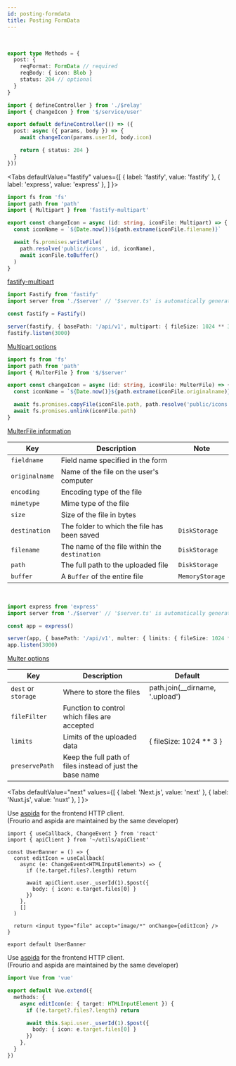 ```yaml
---
id: posting-formdata
title: Posting FormData
---
```


<br />

```ts title="server/api/user/_userId/index.ts"
export type Methods = {
  post: {
    reqFormat: FormData // required
    reqBody: { icon: Blob }
    status: 204 // optional
  }
}
```

```ts title="server/api/user/_userId/controller.ts"
import { defineController } from './$relay'
import { changeIcon } from '$/service/user'

export default defineController(() => ({
  post: async ({ params, body }) => {
    await changeIcon(params.userId, body.icon)

    return { status: 204 }
  }
}))
```


<Tabs
  defaultValue="fastify"
  values={[
    { label: 'fastify', value: 'fastify' },
    { label: 'express', value: 'express' },
  ]
}>
<TabItem value="fastify">

```ts title="server/service/user.ts"
import fs from 'fs'
import path from 'path'
import { Multipart } from 'fastify-multipart'

export const changeIcon = async (id: string, iconFile: Multipart) => {
  const iconName = `${Date.now()}${path.extname(iconFile.filename)}`

  await fs.promises.writeFile(
    path.resolve('public/icons', id, iconName),
    await iconFile.toBuffer()
  )
}
```

[fastify-multipart](https://github.com/fastify/fastify-multipart#usage)

```ts title="server/service/app.ts"
import Fastify from 'fastify'
import server from './$server' // '$server.ts' is automatically generated by frourio

const fastify = Fastify()

server(fastify, { basePath: '/api/v1', multipart: { fileSize: 1024 ** 3 } })
fastify.listen(3000)
```

[Multipart options](https://github.com/mscdex/busboy#busboy-methods)

</TabItem>
<TabItem value="express">

```ts title="server/service/user.ts"
import fs from 'fs'
import path from 'path'
import { MulterFile } from '$/$server'

export const changeIcon = async (id: string, iconFile: MulterFile) => {
  const iconName = `${Date.now()}${path.extname(iconFile.originalname)}`

  await fs.promises.copyFile(iconFile.path, path.resolve('public/icons', id, iconName))
  await fs.promises.unlink(iconFile.path)
}
```

[MulterFile information](https://github.com/expressjs/multer#file-information)

Key | Description | Note
--- | --- | ---
`fieldname` | Field name specified in the form |
`originalname` | Name of the file on the user's computer |
`encoding` | Encoding type of the file |
`mimetype` | Mime type of the file |
`size` | Size of the file in bytes |
`destination` | The folder to which the file has been saved | `DiskStorage`
`filename` | The name of the file within the `destination` | `DiskStorage`
`path` | The full path to the uploaded file | `DiskStorage`
`buffer` | A `Buffer` of the entire file | `MemoryStorage`

<br />

```ts title="server/entrypoints/index.ts"
import express from 'express'
import server from './$server' // '$server.ts' is automatically generated by frourio

const app = express()

server(app, { basePath: '/api/v1', multer: { limits: { fileSize: 1024 ** 3 } } })
app.listen(3000)
```

[Multer options](https://github.com/expressjs/multer#multeropts)

Key | Description | Default
--- | --- | ---
`dest` or `storage` | Where to store the files | path.join(__dirname, '.upload')
`fileFilter` | Function to control which files are accepted |
`limits` | Limits of the uploaded data | { fileSize: 1024 ** 3 }
`preservePath` | Keep the full path of files instead of just the base name |

</TabItem>
</Tabs>

<Tabs
  defaultValue="next"
  values={[
    { label: 'Next.js', value: 'next' },
    { label: 'Nuxt.js', value: 'nuxt' },
  ]
}>
<TabItem value="next">

Use [aspida](https://github.com/aspida/aspida) for the frontend HTTP client.  
(Frourio and aspida are maintained by the same developer)

```tsx title="components/UserBanner.tsx"
import { useCallback, ChangeEvent } from 'react'
import { apiClient } from '~/utils/apiClient'

const UserBanner = () => {
  const editIcon = useCallback(
    async (e: ChangeEvent<HTMLInputElement>) => {
      if (!e.target.files?.length) return

      await apiClient.user._userId(1).$post({
        body: { icon: e.target.files[0] }
      })
    },
    []
  )

  return <input type="file" accept="image/*" onChange={editIcon} />
}

export default UserBanner
```

</TabItem>
<TabItem value="nuxt">

Use [aspida](https://github.com/aspida/aspida) for the frontend HTTP client.  
(Frourio and aspida are maintained by the same developer)

```ts title="components/UserBanner.vue"
import Vue from 'vue'

export default Vue.extend({
  methods: {
    async editIcon(e: { target: HTMLInputElement }) {
      if (!e.target?.files?.length) return

      await this.$api.user._userId(1).$post({
        body: { icon: e.target.files[0] }
      })
    },
  }
})
```

</TabItem>
</Tabs>
